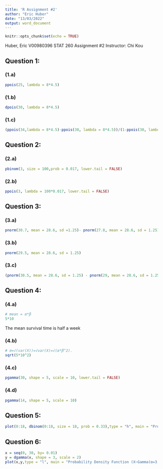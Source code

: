 ---
title: 'R Assignment #2'
author: "Eric Huber"
date: "13/03/2022"
output: word_document
---

```{r setup, include=FALSE}
knitr::opts_chunk$set(echo = TRUE)
```

Huber, Eric
V00980396
STAT 260 Assignment #2
Instructor: Chi Kou



## Question 1:


### (1.a)
```{r, q1a}
ppois(25, lambda = 8*4.5)
```

### (1.b)
```{r, q1b}
dpois(30, lambda = 8*4.5)

```
### (1.c)
```{r, q1c}
(ppois(34,lambda = 8*4.5)-ppois(30, lambda = 8*4.5))/(1-ppois(30, lambda = 8*4.5))
```


## Question 2:


### (2.a)
```{r, q2a}

pbinom(3, size = 100,prob = 0.017, lower.tail = FALSE)
```

### (2.b)
```{r, q2b}
ppois(3, lambda = 100*0.017, lower.tail = FALSE)

```


## Question 3:


### (3.a)
```{r, q3a}
pnorm(30.7, mean = 28.6, sd =1.25)- pnorm(27.8, mean = 28.6, sd = 1.25)
```

### (3.b)
```{r, q3b}
pnorm(29.5, mean = 28.6, sd = 1.25)
```

### (3.c)
```{r, q3c}
(pnorm(30.5, mean = 28.6, sd = 1.25) - pnorm(29, mean = 28.6, sd = 1.25))/(1-pnorm(29, mean = 28.6, sd = 1.25))
```

## Question 4:


### (4.a)
```{r, q4a}
# mean = α*β
5*10
```
The mean survival time is half a week


### (4.b)
```{r, q4b}
# σ=√(var(X))=√var(X)=√(α*β^2).
sqrt(5*10^2)
```


### (4.c)
```{r, q4c}
pgamma(30, shape = 5, scale = 10, lower.tail = FALSE)
```


### (4.d)
```{r, q4d}
pgamma(14, shape = 5, scale = 10)
```


## Question 5:
```{r,q5}
plot(0:18, dbinom(0:18, size = 18, prob = 0.33),type = "h", main = "Probability Mass Function (X ~ Bin(18, 0.33))", xlab = "x", ylab = "y")
```



## Question 6:
```{r, q6}
x = seq(0, 30, by= 0.01)
y = dgamma(x, shape = 3, scale = 2)
plot(x,y,type = "l", main = "Probability Density Function (X~Gamma(α=3, β=2)")
```








